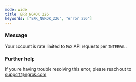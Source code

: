 ```yaml
---
mode: wide
title: ERR_NGROK_226
keywords: ["ERR_NGROK_226", "error 226"]
---
```



### Message

Your account is rate limited to `MAX` API requests per `INTERVAL`.

<ErrorDetails />

### Further help

If you're having trouble resolving this error, please reach out to [support@ngrok.com](mailto:support@ngrok.com?subject=Help%20with%20ERR_NGROK_226)
